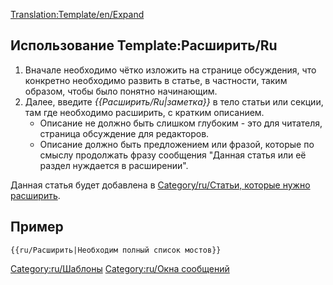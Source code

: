 <noinclude>[[Translation:Template/en/Expand]]{{en/-}}</noinclude>{{ambox
| type  = notice
| image = Paper-plus.png
| text  = Данная статья или её раздел нуждается в '''[{{SERVER}}{{localurl:{{NAMESPACE}}:{{PAGENAME}}|action=edit}} расширении]'''.<br/>{{{1|}}}
<div style="font-size: 80%">
*Вы можете найти более подробную информацию о том, что именно необходимо сделать, на странице [[Archive/en/{{PAGENAME}}|обсуждения]] данной статьи.
*Используйте [[Main/en/Manual of Style|руководство по стилю]] для корректного редактирования.
*Помните, необходимо удалить данный шаблон после того, как статья будет расширена.</div>
}}<includeonly>{{{2|[[Category:ru/Статьи, которые нужно расширить]]}}}</includeonly><noinclude>

==Использование Template:Расширить/Ru==
#Вначале необходимо чётко изложить на странице обсуждения, что конкретно необходимо развить в статье, в частности, таким образом, чтобы было понятно начинающим.  
#Далее, введите ''<nowiki>{{</nowiki>Расширить/Ru|заметка<nowiki>}}</nowiki>'' в тело статьи или секции, там где необходимо расширить, с кратким описанием.  
#*Описание не должно быть слишком глубоким - это для читателя, страница обсуждение для редакторов.
#*Описание должно быть предложением или фразой, которые по смыслу продолжать фразу сообщения "Данная статья или её раздел нуждается в расширении".

Данная статья будет добавлена в [[Category/ru/Статьи, которые нужно расширить]].

==Пример==
<pre>{{ru/Расширить|Необходим полный список мостов}}</pre>
{{ru/Расширить|Необходим полный список мостов|2=}}


[[Category:ru/Шаблоны]][[Category:ru/Окна сообщений]]</noinclude>